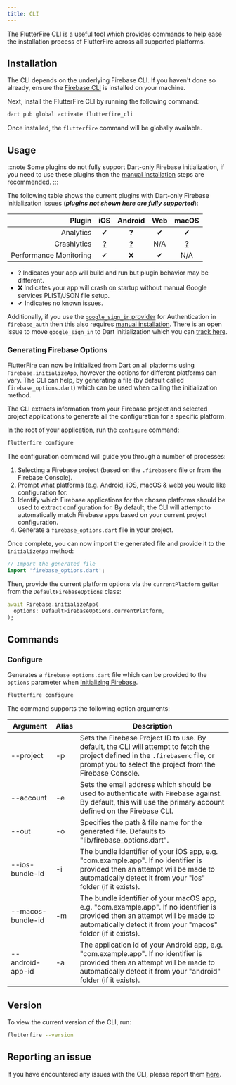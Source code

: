 ```yaml
---
title: CLI
---
```


The FlutterFire CLI is a useful tool which provides commands to help ease the installation process
of FlutterFire across all supported platforms.

## Installation

The CLI depends on the underlying Firebase CLI. If you haven't done so already, ensure the
[Firebase CLI](https://firebase.google.com/docs/cli) is installed on your machine.

Next, install the FlutterFire CLI by running the following command:

```bash
dart pub global activate flutterfire_cli
```

Once installed, the `flutterfire` command will be globally available.

## Usage

:::note
Some plugins do not fully support Dart-only Firebase initialization, if you need to use these plugins then the [manual installation](./manual-installation.mdx) steps are recommended.
:::

The following table shows the current plugins with Dart-only Firebase initialization issues (**_plugins not shown here are fully supported_**):

|                 Plugin |                               iOS                               |                             Android                             | Web |                              macOS                              |
| ---------------------: | :-------------------------------------------------------------: | :-------------------------------------------------------------: | :-: | :-------------------------------------------------------------: |
|              Analytics |                                ✔                                |                              **?**                              |  ✔  |                                ✔                                |
|            Crashlytics | [**?**](./crashlytics/overview#2-optional-platform-integration) | [**?**](./crashlytics/overview#2-optional-platform-integration) | N/A | [**?**](./crashlytics/overview#2-optional-platform-integration) |
| Performance Monitoring |                                ✔                                |                               ❌                                |  ✔  |                               N/A                               |

- **?** Indicates your app will build and run but plugin behavior may be different.
- ❌ Indicates your app will crash on startup without manual Google services PLIST/JSON file setup.
- ✔ Indicates no known issues.

Additionally, if you use the [`google_sign_in` provider](./auth/social#google) for Authentication in `firebase_auth` then this also requires [manual installation](./manual-installation.mdx). There is an open issue to move `google_sign_in` to Dart initialization which you can [track here](https://github.com/flutter/flutter/issues/96391).

### Generating Firebase Options

FlutterFire can now be initialized from Dart on all platforms using `Firebase.initializeApp`, however
the options for different platforms can vary. The CLI can help, by generating a file
(by default called `firebase_options.dart`) which can be used when calling the initialization method.

The CLI extracts information from your Firebase project and selected project applications to generate
all the configuration for a specific platform.

In the root of your application, run the `configure` command:

```bash
flutterfire configure
```

The configuration command will guide you through a number of processes:

1. Selecting a Firebase project (based on the `.firebaserc` file or from the Firebase Console).
1. Prompt what platforms (e.g. Android, iOS, macOS & web) you would like configuration for.
1. Identify which Firebase applications for the chosen platforms should be used to extract configuration for. By default, the CLI will attempt to automatically match Firebase apps based on your current project configuration.
1. Generate a `firebase_options.dart` file in your project.

Once complete, you can now import the generated file and provide it to the `initializeApp` method:

```dart title="lib/main.dart"
// Import the generated file
import 'firebase_options.dart';
```

Then, provide the current platform options via the `currentPlatform` getter from the `DefaultFirebaseOptions`
class:

```dart
await Firebase.initializeApp(
  options: DefaultFirebaseOptions.currentPlatform,
);
```

## Commands

### Configure

Generates a `firebase_options.dart` file which can be provided to the `options` parameter when
[Initializing Firebase](./overview#initialization).

```bash
flutterfire configure
```

The command supports the following option arguments:

| Argument          | Alias | Description                                                                                                                                                                                     |
| ----------------- | ----- | ----------------------------------------------------------------------------------------------------------------------------------------------------------------------------------------------- |
| --project         | -p    | Sets the Firebase Project ID to use. By default, the CLI will attempt to fetch the project defined in the `.firebaserc` file, or prompt you to select the project from the Firebase Console.    |
| --account         | -e    | Sets the email address which should be used to authenticate with Firebase against. By default, this will use the primary account defined on the Firebase CLI.                                   |
| --out             | -o    | Specifies the path & file name for the generated file. Defaults to "lib/firebase_options.dart".                                                                                                 |
| --ios-bundle-id   | -i    | The bundle identifier of your iOS app, e.g. "com.example.app". If no identifier is provided then an attempt will be made to automatically detect it from your "ios" folder (if it exists).      |
| --macos-bundle-id | -m    | The bundle identifier of your macOS app, e.g. "com.example.app". If no identifier is provided then an attempt will be made to automatically detect it from your "macos" folder (if it exists).  |
| --android-app-id  | -a    | The application id of your Android app, e.g. "com.example.app". If no identifier is provided then an attempt will be made to automatically detect it from your "android" folder (if it exists). |

## Version

To view the current version of the CLI, run:

```bash
flutterfire --version
```

## Reporting an issue

If you have encountered any issues with the CLI, please report them
[here](https://github.com/invertase/flutterfire_cli/issues).
